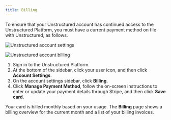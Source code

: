 ```yaml
---
title: Billing
---
```


To ensure that your Unstructured account has continued access to the Unstructured Platform, you must have a current payment method 
on file with Unstructured, as follows.

![Unstructured account settings](/img/platform/AccountSettings.png)

![Unstructured account billing](/img/platform/AccountBilling.png)

1. Sign in to the Unstructured Platform.
2. At the bottom of the sidebar, click your user icon, and then click **Account Settings**.
3. On the account settings sidebar, click **Billing**.
4. Click **Manage Payment Method**, follow the on-screen instructions to enter or update your payment details through Stripe, and then click **Save card**.

Your card is billed monthly based on your usage. The **Billing** page shows a billing overview for the current month and a list of your billing invoices.


<SharedPagesBilling />